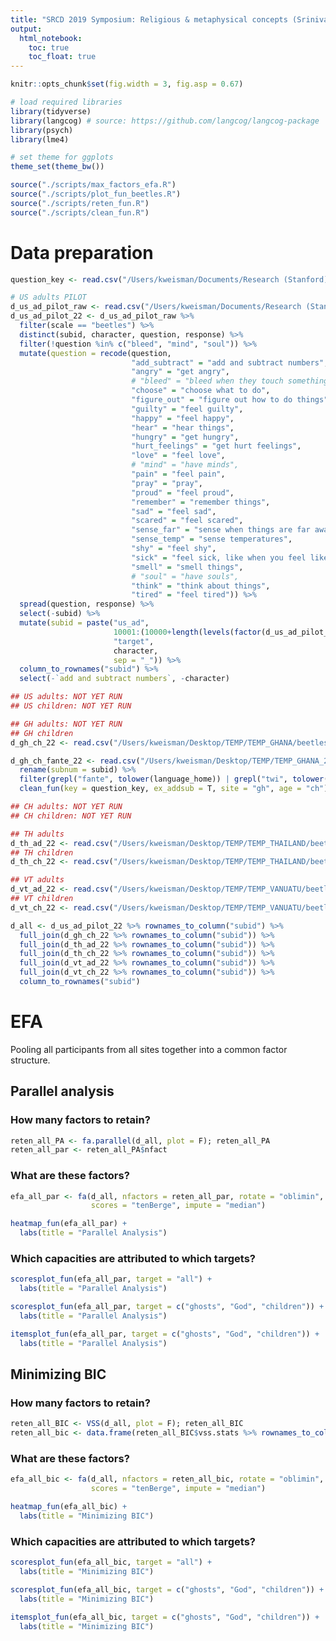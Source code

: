 ```yaml
---
title: "SRCD 2019 Symposium: Religious & metaphysical concepts (Srinivasan)"
output: 
  html_notebook:
    toc: true
    toc_float: true
---
```


```r
knitr::opts_chunk$set(fig.width = 3, fig.asp = 0.67)
```

```r
# load required libraries
library(tidyverse)
library(langcog) # source: https://github.com/langcog/langcog-package
library(psych)
library(lme4)

# set theme for ggplots
theme_set(theme_bw())
```

```r
source("./scripts/max_factors_efa.R")
source("./scripts/plot_fun_beetles.R")
source("./scripts/reten_fun.R")
source("./scripts/clean_fun.R")
```

# Data preparation

```r
question_key <- read.csv("/Users/kweisman/Documents/Research (Stanford)/Projects/Templeton Grant/DEVELOPMENTAL TASKS/beetles:dimkid:factors/design/beetles cb.csv")
```

```r
# US adults PILOT
d_us_ad_pilot_raw <- read.csv("/Users/kweisman/Documents/Research (Stanford)/Projects/Templeton Grant/DEVELOPMENTAL TASKS/beetles:dimkid:factors/analysis/_US pilot/beetles_pilot2_tidy.csv")
d_us_ad_pilot_22 <- d_us_ad_pilot_raw %>%
  filter(scale == "beetles") %>%
  distinct(subid, character, question, response) %>%
  filter(!question %in% c("bleed", "mind", "soul")) %>%
  mutate(question = recode(question,
                           "add_subtract" = "add and subtract numbers",
                           "angry" = "get angry",
                           # "bleed" = "bleed when they touch something sharp",
                           "choose" = "choose what to do",
                           "figure_out" = "figure out how to do things",
                           "guilty" = "feel guilty",
                           "happy" = "feel happy",
                           "hear" = "hear things",
                           "hungry" = "get hungry",
                           "hurt_feelings" = "get hurt feelings",
                           "love" = "feel love",
                           # "mind" = "have minds",
                           "pain" = "feel pain",
                           "pray" = "pray", 
                           "proud" = "feel proud",
                           "remember" = "remember things",
                           "sad" = "feel sad",
                           "scared" = "feel scared",
                           "sense_far" = "sense when things are far away",
                           "sense_temp" = "sense temperatures",
                           "shy" = "feel shy",
                           "sick" = "feel sick, like when you feel like you might vomit",
                           "smell" = "smell things",
                           # "soul" = "have souls",
                           "think" = "think about things",
                           "tired" = "feel tired")) %>%
  spread(question, response) %>%
  select(-subid) %>%
  mutate(subid = paste("us_ad",
                       10001:(10000+length(levels(factor(d_us_ad_pilot_raw$subid)))),
                       "target",
                       character,
                       sep = "_")) %>%
  column_to_rownames("subid") %>%
  select(-`add and subtract numbers`, -character)
```

```r
## US adults: NOT YET RUN
## US children: NOT YET RUN

## GH adults: NOT YET RUN
## GH children
d_gh_ch_22 <- read.csv("/Users/kweisman/Desktop/TEMP/TEMP_GHANA/beetles_ghana_tidy_2017-07-12.csv") %>% clean_fun(key = question_key, ex_addsub = T, site = "gh", age = "ch")

d_gh_ch_fante_22 <- read.csv("/Users/kweisman/Desktop/TEMP/TEMP_GHANA_2018/beetles_ghana_fante_children_tidy_2018-07-19.csv")[-1] %>% 
  rename(subnum = subid) %>% 
  filter(grepl("fante", tolower(language_home)) | grepl("twi", tolower(language_home))) %>%
  clean_fun(key = question_key, ex_addsub = T, site = "gh", age = "ch")

## CH adults: NOT YET RUN
## CH children: NOT YET RUN

## TH adults
d_th_ad_22 <- read.csv("/Users/kweisman/Desktop/TEMP/TEMP_THAILAND/beetles_thailand_adults_tidy_2018-05-09.csv") %>% clean_fun(key = question_key, ex_addsub = T, site = "th", age = "ad")
## TH children
d_th_ch_22 <- read.csv("/Users/kweisman/Desktop/TEMP/TEMP_THAILAND/beetles_thailand_children_tidy_2018-05-09.csv") %>% clean_fun(key = question_key, ex_addsub = T, site = "th", age = "ch")

## VT adults
d_vt_ad_22 <- read.csv("/Users/kweisman/Desktop/TEMP/TEMP_VANUATU/beetles_vanuatu_adults_tidy_2018-05-09.csv") %>% clean_fun(key = question_key, ex_addsub = T, site = "vt", age = "ad")
## VT children
d_vt_ch_22 <- read.csv("/Users/kweisman/Desktop/TEMP/TEMP_VANUATU/beetles_vanuatu_children_tidy_2018-05-09.csv") %>% clean_fun(key = question_key, ex_addsub = T, site = "vt", age = "ch")
```

```r
d_all <- d_us_ad_pilot_22 %>% rownames_to_column("subid") %>%
  full_join(d_gh_ch_22 %>% rownames_to_column("subid")) %>%
  full_join(d_th_ad_22 %>% rownames_to_column("subid")) %>%
  full_join(d_th_ch_22 %>% rownames_to_column("subid")) %>%
  full_join(d_vt_ad_22 %>% rownames_to_column("subid")) %>%
  full_join(d_vt_ch_22 %>% rownames_to_column("subid")) %>%
  column_to_rownames("subid")
```

# EFA

Pooling all participants from all sites together into a common factor structure.

## Parallel analysis

### How many factors to retain?

```r
reten_all_PA <- fa.parallel(d_all, plot = F); reten_all_PA
reten_all_par <- reten_all_PA$nfact
```

### What are these factors?

```r
efa_all_par <- fa(d_all, nfactors = reten_all_par, rotate = "oblimin",
                  scores = "tenBerge", impute = "median")
```

```r
heatmap_fun(efa_all_par) + 
  labs(title = "Parallel Analysis")
```

### Which capacities are attributed to which targets?

```r
scoresplot_fun(efa_all_par, target = "all") + 
  labs(title = "Parallel Analysis")
```

```r
scoresplot_fun(efa_all_par, target = c("ghosts", "God", "children")) + 
  labs(title = "Parallel Analysis")
```

```r
itemsplot_fun(efa_all_par, target = c("ghosts", "God", "children")) + 
  labs(title = "Parallel Analysis")
```


## Minimizing BIC

### How many factors to retain?

```r
reten_all_BIC <- VSS(d_all, plot = F); reten_all_BIC
reten_all_bic <- data.frame(reten_all_BIC$vss.stats %>% rownames_to_column("nfact") %>% top_n(-1, BIC))$nfact %>% as.numeric()
```

### What are these factors?

```r
efa_all_bic <- fa(d_all, nfactors = reten_all_bic, rotate = "oblimin",
                  scores = "tenBerge", impute = "median")
```

```r
heatmap_fun(efa_all_bic) + 
  labs(title = "Minimizing BIC")
```

### Which capacities are attributed to which targets?

```r
scoresplot_fun(efa_all_bic, target = "all") + 
  labs(title = "Minimizing BIC")
```

```r
scoresplot_fun(efa_all_bic, target = c("ghosts", "God", "children")) + 
  labs(title = "Minimizing BIC")
```

```r
itemsplot_fun(efa_all_bic, target = c("ghosts", "God", "children")) + 
  labs(title = "Minimizing BIC")
```


